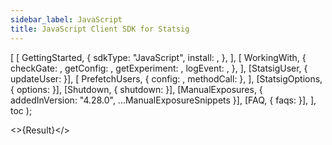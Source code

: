 ```yaml
---
sidebar_label: JavaScript
title: JavaScript Client SDK for Statsig
---
```





  [
    [
      GettingStarted,
      {
        sdkType: "JavaScript",
        install: <Install />,
      },
    ],
    [
      WorkingWith,
      {
        checkGate: <CheckGate />,
        getConfig: <GetConfig />,
        getExperiment: <GetExperiment />,
        logEvent: <LogEvent />,
      },
    ],
    [StatsigUser, { updateUser: <UpdateUser /> }],
    [
      PrefetchUsers,
      { config: <PrefetchUsersConfig />, methodCall: <PrefetchUsersMethod /> },
    ],
    [StatsigOptions, { options: <Options /> }],
    [Shutdown, { shutdown: <ShutdownSnippet /> }],
    [ManualExposures, { addedInVersion: "4.28.0", ...ManualExposureSnippets }],
    [FAQ, { faqs: <MoreFAQs /> }],
  ],
  toc
);

<>{Result}</>
